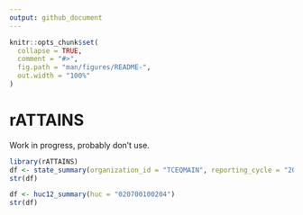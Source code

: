```yaml
---
output: github_document
---
```


<!-- README.md is generated from README.Rmd. Please edit that file -->

```r
knitr::opts_chunk$set(
  collapse = TRUE,
  comment = "#>",
  fig.path = "man/figures/README-",
  out.width = "100%"
)
```

# rATTAINS

<!-- badges: start -->
<!-- badges: end -->

Work in progress, probably don't use.


```r
library(rATTAINS)
df <- state_summary(organization_id = "TCEQMAIN", reporting_cycle = "2020")
str(df)
```

```r
df <- huc12_summary(huc = "020700100204")
str(df)
```

